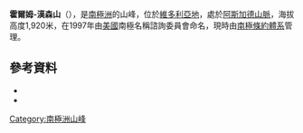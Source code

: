 {{multiple issues|
{{expand|time=2016-12-07T05:22:28+00:00}}
{{refimprove|time=2016-12-07T05:22:28+00:00}}
{{update|time=2016-12-07T05:22:28+00:00}}
}}
{{coord|77|36|S|162|11|E|source:GNIS|display=title}}

'''霍爾姆-漢森山'''（{{lang-en|Mount Holm-Hansen}}），是[[南極洲|南極洲]]的山峰，位於[[維多利亞地|維多利亞地]]，處於[[阿斯加德山脈|阿斯加德山脈]]，海拔高度1,920米，在1997年由[[美國|美國]]南極名稱諮詢委員會命名，現時由[[南極條約體系|南極條約體系]]管理。

==參考資料==
*{{cite gnis | type = antarid | id = 17388| name = Holm-Hansen, Mount | accessdate = 2012-06-22}}
*{{usgs-gazetteer|id=17388|name=Holm-Hansen, Mount}}

{{DEFAULTSORT:Mount Holm-Hansen}}
[[Category:南極洲山峰|Category:南極洲山峰]]


{{McMurdoDryValleys-geo-stub}}